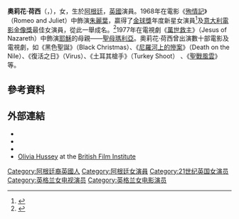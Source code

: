 {{noteTA
|G1=Show
|1=zh-hans:奥丽维娅·赫西;zh-hk:奧莉花·荷西;zh-tw:奧莉薇亞·荷西;
}}

{{Infobox person
| image         = Olivia Hussey-D.jpg
| caption       = 
| birth_name    = Olivia Osuna
| birth_date    = {{Birth date and age|df=yes|1951|04|17}}
| birth_place   = {{ARG}}[[布宜诺斯艾利斯|布宜诺斯艾利斯]]
| death_date    =
| death_place   =
| citizenship   = {{UK}}
| other_names   =
| occupation    = 演员
| years_active  = 1965年–
| website       = {{URL|oliviahussey.com}}
| spouse        = {{marriage|Dean Paul Martin|1971|1978|end=divorced}}<br />{{marriage|[[布施明|布施明]]|1980|1989|end=divorced}}<br />{{marriage|David Glen Eisley|1991}}
| children      = 3
|residence      = [[美国|美国]][[洛杉矶|洛杉矶]]
}}

'''奧莉花·荷西'''（{{lang-en|Olivia Hussey}}，{{bd|1951年|4月17日|catIdx=Hussey}}），女，生於[[阿根廷|阿根廷]]，[[英國|英國]]演員。1968年在電影《[[殉情記|殉情記]]》（Romeo and Juliet）中飾演[[朱麗葉·凱普萊特|朱麗葉]]，贏得了[[金球獎|金球獎]]年度新星女演員<ref>{{Cite web |url=http://www.hfpa.org/browse/?param=%2Fmember%2F29836 |title=New Star Of The Year - Actress |access-date=2021-09-04 |archive-date=2015-09-23 |archive-url=https://web.archive.org/web/20150923171923/http://www.hfpa.org/browse/?param=%2Fmember%2F29836 |dead-url=no }}</ref>及[[意大利電影金像獎|意大利電影金像獎]]最佳女演員，從此一舉成名。<ref>{{Cite web | title = 殉情記 | author =  | work = 蘋果日報 | date = 2011-06-25 | url = http://hk.apple.nextmedia.com/supplement/columnist/art/20110625/15372490 | access-date = 2015-09-24 | archive-date = 2016-03-04 | archive-url = https://web.archive.org/web/20160304220043/http://hk.apple.nextmedia.com/supplement/columnist/art/20110625/15372490 | dead-url = no }}</ref>1977年在電視劇《[[萬世救主|萬世救主]]》（Jesus of Nazareth）中飾演[[耶穌|耶穌]]的母親——[[聖母瑪利亞|聖母瑪利亞]]。奧莉花·荷西曾出演數十部電影及電視劇，如《黑色聖誕》（Black Christmas）、《[[尼羅河上的慘案_(電影)|尼羅河上的慘案]]》（Death on the Nile）、《復活之日》（Virus）、《土耳其槍手》（Turkey Shoot） 、《[[聖戰風雲|聖戰風雲]]》等。

== 參考資料 ==  	
{{reflist}} 

== 外部連結 ==
{{sisterlinks|d=Q234293|b=no|wikt=no|s=no|v=no|voy=no|m=no|mw=no|species=no|n=no}}
* {{Official website|http://www.oliviahussey.com/}}
* {{IMDb name|1377}}
* {{Amg name|34125}}
* [http://www.bfi.org.uk/films-tv-people/4ce2b9f441d51 Olivia Hussey] {{Wayback|url=http://www.bfi.org.uk/films-tv-people/4ce2b9f441d51 |date=20170331211908 }} at the [[British_Film_Institute|British Film Institute]]

{{金球奖年度最佳新人女演员}}

{{Authority control}}
{{DEFAULTSORT:Hussey, Olivia}}
[[Category:阿根廷裔英國人|Category:阿根廷裔英國人]]
[[Category:阿根廷女演員|Category:阿根廷女演員]]
[[Category:21世纪英国女演员|Category:21世纪英国女演员]]
[[Category:英格兰女电视演员|Category:英格兰女电视演员]]
[[Category:英格兰女电影演员|Category:英格兰女电影演员]]